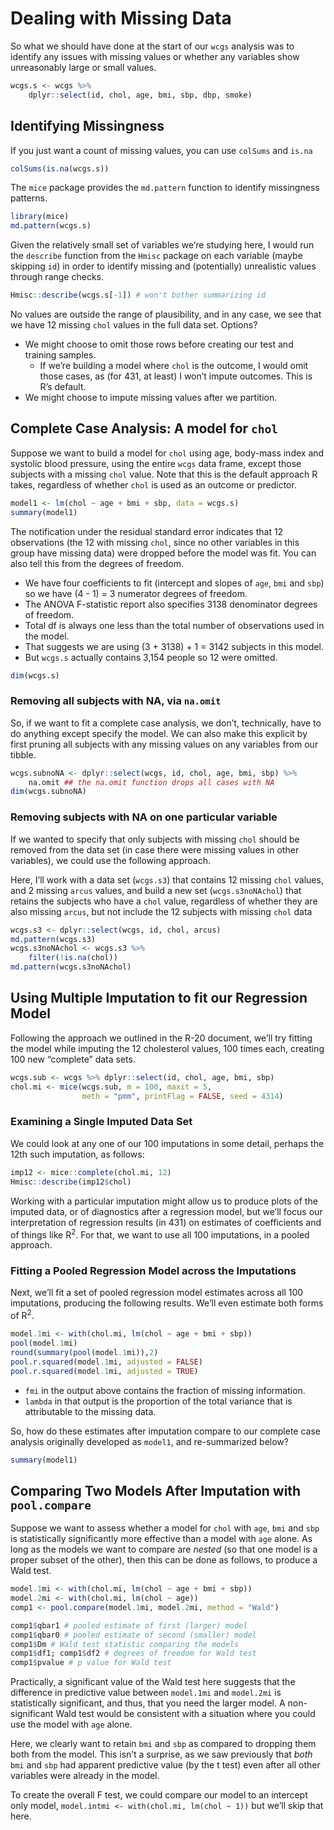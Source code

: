 # Dealing with Missing Data

So what we should have done at the start of our `wcgs` analysis was to identify any issues with missing values or whether any variables show unreasonably large or small values. 

```r
wcgs.s <- wcgs %>%
    dplyr::select(id, chol, age, bmi, sbp, dbp, smoke)
```

## Identifying Missingness

If you just want a count of missing values, you can use `colSums` and `is.na`

```r
colSums(is.na(wcgs.s))
```

The `mice` package provides the `md.pattern` function to identify missingness patterns.

```r
library(mice)
md.pattern(wcgs.s)
```

Given the relatively small set of variables we're studying here, I would run the `describe` function from the `Hmisc` package on each variable (maybe skipping `id`) in order to identify missing and (potentially) unrealistic values through range checks. 

```r
Hmisc::describe(wcgs.s[-1]) # won't bother summarizing id
```

No values are outside the range of plausibility, and in any case, we see that we have 12 missing `chol` values in the full data set. Options?

- We might choose to omit those rows before creating our test and training samples.
    + If we're building a model where `chol` is the outcome, I would omit those cases, as (for 431, at least) I won't impute outcomes. This is R's default.
- We might choose to impute missing values after we partition.

## Complete Case Analysis: A model for `chol` 

Suppose we want to build a model for `chol` using age, body-mass index and systolic blood pressure, using the entire `wcgs` data frame, except those subjects with a missing `chol` value. Note that this is the default approach R takes, regardless of whether `chol` is used as an outcome or predictor.

```r
model1 <- lm(chol ~ age + bmi + sbp, data = wcgs.s)
summary(model1)
```

The notification under the residual standard error indicates that 12 observations (the 12 with missing `chol`, since no other variables in this group have missing data) were dropped before the model was fit. You can also tell this from the degrees of freedom. 

- We have four coefficients to fit (intercept and slopes of `age`, `bmi` and `sbp`) so we have (4 - 1) = 3 numerator degrees of freedom.
- The ANOVA F-statistic report also specifies 3138 denominator degrees of freedom. 
- Total df is always one less than the total number of observations used in the model. 
- That suggests we are using (3 + 3138) + 1 = 3142 subjects in this model. 
- But `wcgs.s` actually contains 3,154 people so 12 were omitted.

```r
dim(wcgs.s)
```

### Removing all subjects with NA, via `na.omit`

So, if we want to fit a complete case analysis, we don't, technically, have to do anything except specify the model. We can also make this explicit by first pruning all subjects with any missing values on any variables from our tibble.

```r
wcgs.subnoNA <- dplyr::select(wcgs, id, chol, age, bmi, sbp) %>%
    na.omit ## the na.omit function drops all cases with NA
dim(wcgs.subnoNA)
```

### Removing subjects with NA on one particular variable

If we wanted to specify that only subjects with missing `chol` should be removed from the data set (in case there were missing values in other variables), we could use the following approach. 

Here, I'll work with a data set (`wcgs.s3`) that contains 12 missing `chol` values, and 2 missing `arcus` values, and build a new set (`wcgs.s3noNAchol`) that retains the subjects who have a `chol` value, regardless of whether they are also missing `arcus`, but not include the 12 subjects with missing `chol` data

```r
wcgs.s3 <- dplyr::select(wcgs, id, chol, arcus)
md.pattern(wcgs.s3)
wcgs.s3noNAchol <- wcgs.s3 %>%
    filter(!is.na(chol))
md.pattern(wcgs.s3noNAchol)
```



## Using Multiple Imputation to fit our Regression Model

Following the approach we outlined in the R-20 document\footnote{Also see https://stat.ethz.ch/education/semesters/ss2012/ams/paper/mice.pdf}, we'll try fitting the model while imputing the 12 cholesterol values, 100 times each, creating 100 new "complete" data sets.

```r
wcgs.sub <- wcgs %>% dplyr::select(id, chol, age, bmi, sbp)
chol.mi <- mice(wcgs.sub, m = 100, maxit = 5, 
                meth = "pmm", printFlag = FALSE, seed = 4314)
```

### Examining a Single Imputed Data Set

We could look at any one of our 100 imputations in some detail, perhaps the 12th such imputation, as follows:

```r
imp12 <- mice::complete(chol.mi, 12)
Hmisc::describe(imp12$chol)
```

Working with a particular imputation might allow us to produce plots of the imputed data, or of diagnostics after a regression model, but we'll focus our interpretation of regression results (in 431) on estimates of coefficients and of things like R^2^. For that, we want to use all 100 imputations, in a pooled approach.

### Fitting a Pooled Regression Model across the Imputations

Next, we'll fit a set of pooled regression model estimates across all 100 imputations, producing the following results. We'll even estimate both forms of R^2^.

```r
model.1mi <- with(chol.mi, lm(chol ~ age + bmi + sbp))
pool(model.1mi)
round(summary(pool(model.1mi)),2)
pool.r.squared(model.1mi, adjusted = FALSE)
pool.r.squared(model.1mi, adjusted = TRUE)
```

- `fmi` in the output above contains the fraction of missing information.
- `lambda` in that output is the proportion of the total variance that is attributable to the missing data.

So, how do these estimates after imputation compare to our complete case analysis originally developed as `model1`, and re-summarized below?

```r
summary(model1)
```

## Comparing Two Models After Imputation with `pool.compare`

Suppose we want to assess whether a model for `chol` with `age`, `bmi` and `sbp` is statistically significantly more effective than a model with `age` alone. As long as the models we want to compare are *nested* (so that one model is a proper subset of the other), then this can be done as follows, to produce a Wald test.

```r
model.1mi <- with(chol.mi, lm(chol ~ age + bmi + sbp))
model.2mi <- with(chol.mi, lm(chol ~ age))
comp1 <- pool.compare(model.1mi, model.2mi, method = "Wald")
```

```r
comp1$qbar1 # pooled estimate of first (larger) model
comp1$qbar0 # pooled estimate of second (smaller) model
comp1$Dm # Wald test statistic comparing the models
comp1$df1; comp1$df2 # degrees of freedom for Wald test
comp1$pvalue # p value for Wald test
```

Practically, a significant value of the Wald test here suggests that the difference in predictive value between `model.1mi` and `model.2mi` is statistically significant, and thus, that you need the larger model. A non-significant Wald test would be consistent with a situation where you could use the model with `age` alone. 

Here, we clearly want to retain `bmi` and `sbp` as compared to dropping them both from the model. This isn't a surprise, as we saw previously that *both* `bmi` and `sbp` had apparent predictive value (by the t test) even after all other variables were already in the model.

To create the overall F test, we could compare our model to an intercept only model,
`model.intmi <- with(chol.mi, lm(chol ~ 1))` but we'll skip that here.



